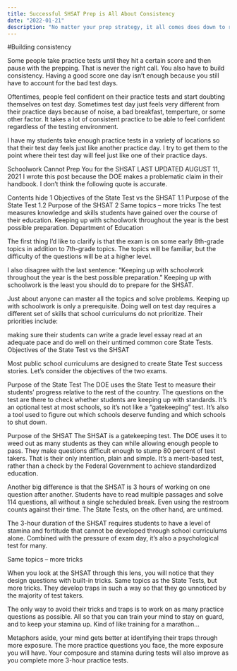 ```yaml
---
title: Successful​ ​SHSAT Prep is All About Consistency
date: "2022-01-21"
description: "No matter your prep strategy, it all comes does down to regular, consistent practice."
---
```


#Building consistency

Some people take practice tests until they hit a certain score and then pause with the prepping. That is never the right call. You also have to build consistency. Having a good score one day isn’t enough because you still have to account for the bad test days.

Oftentimes, people feel confident on their practice tests and start doubting themselves on test day. Sometimes test day just feels very different from their practice days because of noise, a bad breakfast, temperture, or some other factor. It takes a lot of consistent practice to be able to feel confident regardless of the testing environment.

I have my students take enough practice tests in a variety of locations so that their test day feels just like another practice day. I try to get them to the point where their test day will feel just like one of their practice days.

Schoolwork Cannot Prep You for the SHSAT
LAST UPDATED AUGUST 11, 2021
I wrote this post because the DOE makes a problematic claim in their handbook. I don’t think the following quote is accurate.

Contents hide
1 Objectives of the State Test vs the SHSAT
1.1 Purpose of the State Test
1.2 Purpose of the SHSAT
2 Same topics – more tricks
The test measures knowledge and skills students have gained over the course of their education. Keeping up with schoolwork throughout the year is the best possible preparation.
Department of Education

The first thing I’d like to clarify is that the exam is on some early 8th-grade topics in addition to 7th-grade topics. The topics will be familiar, but the difficulty of the questions will be at a higher level.

I also disagree with the last sentence: “Keeping up with schoolwork throughout the year is the best possible preparation.” Keeping up with schoolwork is the least you should do to prepare for the SHSAT.

Just about anyone can master all the topics and solve problems. Keeping up with schoolwork is only a prerequisite. Doing well on test day requires a different set of skills that school curriculums do not prioritize. Their priorities include:

making sure their students can write a grade level essay
read at an adequate pace
and do well on their untimed common core State Tests.
Objectives of the State Test vs the SHSAT

Most public school curriculums are designed to create State Test success stories. Let’s consider the objectives of the two exams.

Purpose of the State Test
The DOE uses the State Test to measure their students’ progress relative to the rest of the country. The questions on the test are there to check whether students are keeping up with standards. It’s an optional test at most schools, so it’s not like a “gatekeeping” test. It’s also a tool used to figure out which schools deserve funding and which schools to shut down.

Purpose of the SHSAT
The SHSAT is a gatekeeping test. The DOE uses it to weed out as many students as they can while allowing enough people to pass. They make questions difficult enough to stump 80 percent of test takers. That is their only intention, plain and simple. It’s a merit-based test, rather than a check by the Federal Government to achieve standardized education.

Another big difference is that the SHSAT is 3 hours of working on one question after another. Students have to read multiple passages and solve 114 questions, all without a single scheduled break. Even using the restroom counts against their time. The State Tests, on the other hand, are untimed.

The 3-hour duration of the SHSAT requires students to have a level of stamina and fortitude that cannot be developed through school curriculums alone. Combined with the pressure of exam day, it’s also a psychological test for many.

Same topics – more tricks

When you look at the SHSAT through this lens, you will notice that they design questions with built-in tricks. Same topics as the State Tests, but more tricks. They develop traps in such a way so that they go unnoticed by the majority of test takers.

The only way to avoid their tricks and traps is to work on as many practice questions as possible. All so that you can train your mind to stay on guard, and to keep your stamina up. Kind of like training for a marathon…

Metaphors aside, your mind gets better at identifying their traps through more exposure. The more practice questions you face, the more exposure you will have. Your composure and stamina during tests will also improve as you complete more 3-hour practice tests.
